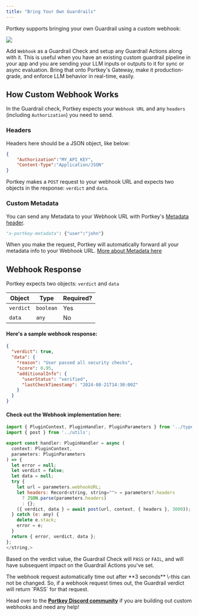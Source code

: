 ```yaml
---
title: "Bring Your Own Guardrails"
---
```


Portkey supports bringing your own Guardrail using a custom webhook:
<Frame>
  <img src="/images/guardrails/g6.png"/>
</Frame>

Add `Webhook` as a Guardrail Check and setup any Guardrail Actions along with it. This is useful when you have an existing custom guardrail pipeline in your app and you are sending your LLM inputs or outputs to it for sync or async evaluation. Bring that onto Portkey's Gateway, make it production-grade, and enforce LLM behavior in real-time, easily.

## How Custom Webhook Works

In the Guardrail check, Portkey expects your `Webhook URL` and any `headers` (including `Authorization`) you need to send.

### Headers

Headers here should be a JSON object, like below:

```JSON
{
    "Authorization":"MY_API_KEY",
    "Content-Type":"Application/JSON"
}
```

Portkey makes a `POST` request to your webhook URL and expects two objects in the response: `verdict` and `data`.

### Custom Metadata

You can send any Metadata to your Webhook URL with Portkey's [Metadata header](/product/observability/metadata).
```py
"x-portkey-metadata": {"user":"john"}
```
When you make the request, Portkey will automatically forward all your metadata info to your Webhook URL. [More about Metadata here](/product/observability/metadata#adding-metadata-to-requests)

## Webhook Response

Portkey expects two objects: `verdict` and `data`

| Object  | Type    | Required? |
| ------- | ------- | --------- |
| `verdict` | `boolean` | Yes       |
| `data`   | `any`     | No        |

#### Here's a sample webhook response:


```JSON
{
  "verdict": true,
  "data": {
    "reason": "User passed all security checks",
    "score": 0.95,
    "additionalInfo": {
      "userStatus": "verified",
      "lastCheckTimestamp": "2024-08-21T14:30:00Z"
    }
  }
}
```

#### Check out the Webhook implementation here:

<Accordion title="https://github.com/Portkey-AI/gateway/blob/main/plugins/default/webhook.ts" href="https://github.com/Portkey-AI/gateway/blob/main/plugins/default/webhook.ts" icon="github" >

```js
import { PluginContext, PluginHandler, PluginParameters } from '../types';
import { post } from '../utils';

export const handler: PluginHandler = async (
  context: PluginContext,
  parameters: PluginParameters
) => {
  let error = null;
  let verdict = false;
  let data = null;
  try {
    let url = parameters.webhookURL;
    let headers: Record<string, string=""> = parameters?.headers
      ? JSON.parse(parameters.headers)
      : {};
    ({ verdict, data } = await post(url, context, { headers }, 3000));
  } catch (e: any) {
    delete e.stack;
    error = e;
  }
  return { error, verdict, data };
};
</string,>
```
</Accordion>


Based on the verdict value, the Guardrail Check will `PASS` or `FAIL`, and will have subsequent impact on the Guardrail Actions you've set.

<Info>
  The webhook request automatically time out after **3 seconds** \-this can not be changed. So, if a webhook request times out, the Guardrail verdict will return `PASS` for that request.
</Info>

Head over to the [**Portkey Discord community**](https://portkey.ai/community) if you are building out custom webhooks and need any help!
